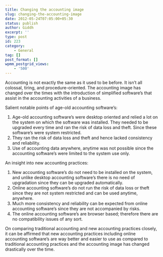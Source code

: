 ```yaml
---
title: Changing the accounting image
slug: changing-the-accounting-image
date: 2012-05-24T07:05:00+05:30
status: publish
author: Giddh
excerpt: ''
type: post
id: 223
category:
    - General
tag: []
post_format: []
wpmm_postgrid_views:
    - '500'
---
```

Accounting is not exactly the same as it used to be before. It isn’t all colossal, tiring, and procedure-oriented. The accounting image has changed over the times with the introduction of simplified software’s that assist in the accounting activities of a business.

Salient notable points of age-old accounting software’s:

1. Age-old accounting software’s were desktop oriented and relied a lot on the system on which the software was installed. They needed to be upgraded every time and ran the risk of data loss and theft. Since these software’s were system restricted.
2. They ran the risk of data loss and theft and hence lacked consistency and reliability.
3. Use of accounting data anywhere, anytime was not possible since the accounting software’s were limited to the system use only.

An insight into new accounting practices:

1. New accounting software’s do not need to be installed on the system, and unlike desktop accounting software’s there is no need of upgradation since they can be upgraded automatically.
2. Online accounting software’s do not run the risk of data loss or theft since they are not system restricted and can be used anytime, anywhere.
3. Much more consistency and reliability can be expected from online accounting software’s since they are not accompanied by risks.
4. The online accounting software’s are browser based; therefore there are no compatibility issues of any sort.

On comparing traditional accounting and new accounting practices closely, it can be affirmed that new accounting practices including online accounting software’s are way better and easier to use as compared to traditional accounting practices and the accounting image has changed drastically over the time.
